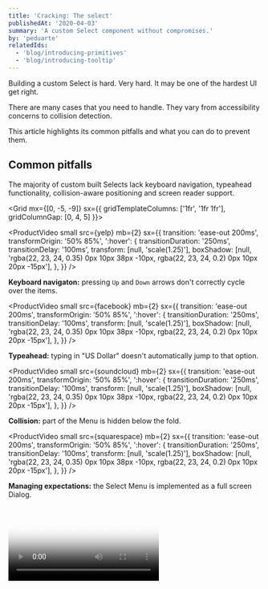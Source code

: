 ```yaml
---
title: 'Cracking: The select'
publishedAt: '2020-04-03'
summary: 'A custom Select component without compromises.'
by: 'peduarte'
relatedIds:
  - 'blog/introducing-primitives'
  - 'blog/introducing-tooltip'
---
```



<Intro>

Building a custom Select is hard. Very hard. It may be one of the hardest UI get right.

There are many cases that you need to handle. They vary from accessibility concerns to collision detection.

This article highlights its common pitfalls and what you can do to prevent them.

</Intro>

<Divider mt={8} />

## Common pitfalls

The majority of custom built Selects lack keyboard navigation, typeahead functionality, collision-aware positioning and screen reader support.

<Grid
mx={[0, -5, -9]}
sx={{
	gridTemplateColumns: ['1fr', '1fr 1fr'],
	gridColumnGap: [0, 4, 5]
}}>

<Box>

<ProductVideo
  small
  src={yelp}
  mb={2}
  sx={{
    transition: 'ease-out 200ms',
    transformOrigin: '50% 85%',
    ':hover': {
      transitionDuration: '250ms',
      transitionDelay: '100ms',
      transform: [null, 'scale(1.25)'],
      boxShadow: [null, 'rgba(22, 23, 24, 0.35) 0px 10px 38px -10px, rgba(22, 23, 24, 0.2) 0px 10px 20px -15px'],
    },
  }}
/>

**Keyboard navigaton:** pressing <Code variant="fade">Up</Code> and <Code variant="fade">Down</Code> arrows don't
correctly cycle over the items.

</Box>

<Box>

<ProductVideo
  small
  src={facebook}
  mb={2}
  sx={{
    transition: 'ease-out 200ms',
    transformOrigin: '50% 85%',
    ':hover': {
      transitionDuration: '250ms',
      transitionDelay: '100ms',
      transform: [null, 'scale(1.25)'],
      boxShadow: [null, 'rgba(22, 23, 24, 0.35) 0px 10px 38px -10px, rgba(22, 23, 24, 0.2) 0px 10px 20px -15px'],
    },
  }}
/>

**Typeahead:** typing in "US Dollar" doesn't automatically jump to that option.

</Box>

<Box>

<ProductVideo
  small
  src={soundcloud}
  mb={2}
  sx={{
    transition: 'ease-out 200ms',
    transformOrigin: '50% 85%',
    ':hover': {
      transitionDuration: '250ms',
      transitionDelay: '100ms',
      transform: [null, 'scale(1.25)'],
      boxShadow: [null, 'rgba(22, 23, 24, 0.35) 0px 10px 38px -10px, rgba(22, 23, 24, 0.2) 0px 10px 20px -15px'],
    },
  }}
/>

**Collision:** part of the Menu is hidden below the fold.

</Box>

<Box>

<ProductVideo
  small
  src={squarespace}
  mb={2}
  sx={{
    transition: 'ease-out 200ms',
    transformOrigin: '50% 85%',
    ':hover': {
      transitionDuration: '250ms',
      transitionDelay: '100ms',
      transform: [null, 'scale(1.25)'],
      boxShadow: [null, 'rgba(22, 23, 24, 0.35) 0px 10px 38px -10px, rgba(22, 23, 24, 0.2) 0px 10px 20px -15px'],
    },
  }}
/>

**Managing expectations:** the Select Menu is implemented as a full screen Dialog.

</Box>

</Grid>

<Video id="uEyUbQ_eqwg" poster={amazonVideoPoster} />

**Screen reader:** the video above shows the how the screen reader lacks enough context and information to accurately announce the list
of options.

<Divider mt={8} />

## How we cracked it

<!-- As with most of our Primitives, the Select is a core component for us, it's widely used in Modulz and our users will interact with it hundreds, if not thousands, of times. -->

Our goal was to build the best custom Select that's ever been built. To do that, we needed to carefully consider each and every feature it we wanted to support.

The idea is that when you use our Select, you don't even notice is custom. It just feels right, it belongs, it manages your expectations.

Below is a list of all the features we've built into our Select, they all work out of-the-box, leaving only one task for you - make it look yours.

### Keyboard navigation

Implementing keyboard navigation is one of the most important accessibility features of the Select component. It helps users with motor diabilities navigate across the options in the select. Blind users also rely on keyboard for navigation. It's also important for other types of disablities, such as people with tremors, people without hands or people who have no use of their hands.

Keyboard navigation can also improve the user experience for people without disabilities, by allowing users to achieve their goal without reaching out for the mouse.

We support full keyboard accessibility so you can do anything you need without using your mouse.

When the Select Button is focused, you can:

- Press `Space` key to open the menu
- Press `Up` and `Down` arrow keys to open the menu
- Typeahead lookups

When the Select Menu is opened, you can:

- Press `Space` or `Enter` keys to select the highlighted item
- Press `Esc` to close the menu
- Press `Up` and `Down` arrow keys to navigate across items
- Typeahead lookups

### Typeahead

You can rely on typeahead funtionality if you're focused on the Select Button or when the Select Menu is opened.

<ProductVideo small src={typeaheadClosed} />
<Text as="legend" mb={7} sx={{ color: 'gray700', lineHeight: 0 }}>
  Typeahead when Select button is focused example
</Text>

<ProductVideo small src={typeaheadOpen} />
<Text as="legend" mb={7} sx={{ color: 'gray700', lineHeight: 0 }}>
  Typeahead when Select Menu is opened example
</Text>

Pressing the same letter will loop over all items that start with that letter.

<ProductVideo small src={typeaheadLoop} />
<Text as="legend" mb={7} sx={{ color: 'gray700', lineHeight: 0 }}>
  Typeahead looping example
</Text>

Loop through items starting with the same letter if that letter is pressed repeatedly

### Screen reader

We provide the right `aria-*` attributes according to the WAI-ARIA specification to ensure voice over works correctly.

### Positioning

When you open the menu, we'll make sure that it's properly positioned above the menu, whilst keeping the selected item placed on top.

### Collision

In the unlikely scenario where there's not enough space to position the menu relatively to the selected item, we'll adjust the positioning automatically.

### Scroll based height

If the menu needs scrolling, we'll automatically add Scroll Indicators where necessary. As you start scrolling the menu, we'll proportionally update the height to allow more items to be visible at once.

### Focus trap

When the Menu is opened, the focus is trapped to the Menu container. Pressing `tab` at this point will prevent the focused element to changing. To navigate across the Items, the up and down arrow must be used.

### Scroll lock

When the Menu is opened, the page cannot be scrolled.

### Block clicks outside

When the Menu is opened, clicks on elements outside of it will be blocked. When you click outside, the Menu will be closed.

### Styling

As showed in the demo above, all the parts (and their corresponding states) that make up a Select componment are available in the parts panel.

The Select Primitve consists of two main parts, these are the `Button` and the `Menu`. Each of these part contains furhter nested parts.

<ProductImage src={parts} />
<Text as="legend" mb={7} sx={{ color: 'gray700', lineHeight: 0 }}>
  All the parts of a Select Primitive
</Text>

<Divider />

## Wrapping up

### Modulz demo

Here's a short demo of how the Select Primtive can be styled via Modulz

<ProductVideo src={redSelect} />
<Text as="legend" mb={7} sx={{ color: 'gray700', lineHeight: 0 }}>
  A demo of Modulz styling the Select Primitive
</Text>
